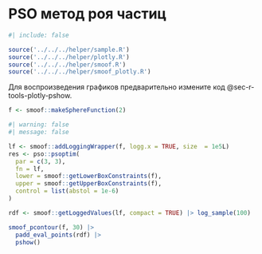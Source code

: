 # PSO метод роя частиц {#sec-r-tools-solver-evolutionary-pso}

```r
#| include: false

source('../../../helper/sample.R')
source('../../../helper/plotly.R')
source('../../../helper/smoof.R')
source('../../../helper/smoof_plotly.R')
```

::: callout-important
Для воспроизведения графиков предварительно измените код @sec-r-tools-plotly-pshow.
:::

```r
f <- smoof::makeSphereFunction(2)
```

```r
#| warning: false
#| message: false

lf <- smoof::addLoggingWrapper(f, logg.x = TRUE, size  = 1e5L)
res <- pso::psoptim(
  par = c(3, 3),
  fn = lf,
  lower = smoof::getLowerBoxConstraints(f),
  upper = smoof::getUpperBoxConstraints(f),
  control = list(abstol = 1e-6)
)

rdf <- smoof::getLoggedValues(lf, compact = TRUE) |> log_sample(100)

smoof_pcontour(f, 30) |> 
  padd_eval_points(rdf) |>
  pshow()
```
